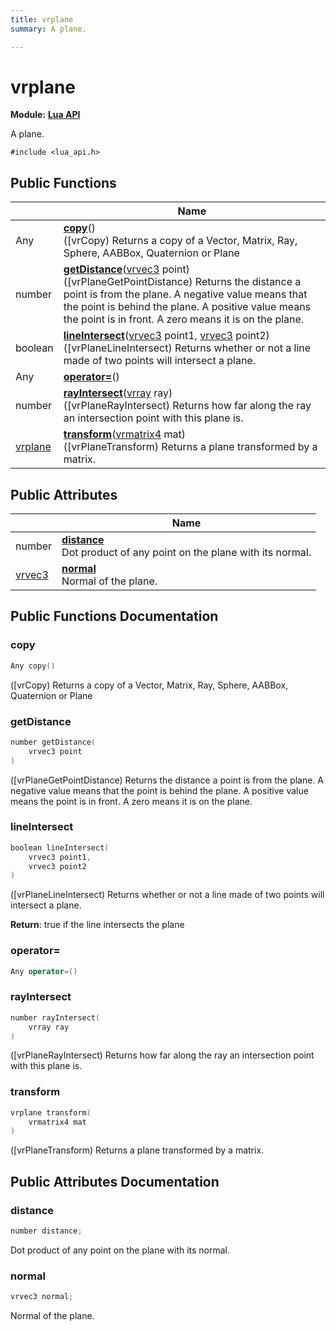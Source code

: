 ```yaml
---
title: vrplane
summary: A plane. 

---
```


# vrplane

**Module:** **[Lua API](../Modules/group__api__lua.mdx)**



A plane. 


`#include <lua_api.h>`

## Public Functions

|                | Name           |
| -------------- | -------------- |
| Any | **[copy](../Classes/structvrplane.mdx#copy)**()<br />([vrCopy) Returns a copy of a Vector, Matrix, Ray, Sphere, AABBox, Quaternion or Plane  |
| number | **[getDistance](../Classes/structvrplane.mdx#getdistance)**([vrvec3](../Classes/structvrvec3.mdx) point)<br />([vrPlaneGetPointDistance) Returns the distance a point is from the plane. A negative value means that the point is behind the plane. A positive value means the point is in front. A zero means it is on the plane.  |
| boolean | **[lineIntersect](../Classes/structvrplane.mdx#lineintersect)**([vrvec3](../Classes/structvrvec3.mdx) point1, [vrvec3](../Classes/structvrvec3.mdx) point2)<br />([vrPlaneLineIntersect) Returns whether or not a line made of two points will intersect a plane.  |
| Any | **[operator=](../Classes/structvrplane.mdx#operator=)**() |
| number | **[rayIntersect](../Classes/structvrplane.mdx#rayintersect)**([vrray](../Classes/structvrray.mdx) ray)<br />([vrPlaneRayIntersect) Returns how far along the ray an intersection point with this plane is.  |
| [vrplane](../Classes/structvrplane.mdx) | **[transform](../Classes/structvrplane.mdx#transform)**([vrmatrix4](../Classes/structvrmatrix4.mdx) mat)<br />([vrPlaneTransform) Returns a plane transformed by a matrix.  |

## Public Attributes

|                | Name           |
| -------------- | -------------- |
| number | **[distance](../Classes/structvrplane.mdx#distance)** <br />Dot product of any point on the plane with its normal.  |
| [vrvec3](../Classes/structvrvec3.mdx) | **[normal](../Classes/structvrplane.mdx#normal)** <br />Normal of the plane.  |

## Public Functions Documentation

### copy

```cpp
Any copy()
```

([vrCopy) Returns a copy of a Vector, Matrix, Ray, Sphere, AABBox, Quaternion or Plane 

### getDistance

```cpp
number getDistance(
    vrvec3 point
)
```

([vrPlaneGetPointDistance) Returns the distance a point is from the plane. A negative value means that the point is behind the plane. A positive value means the point is in front. A zero means it is on the plane. 

### lineIntersect

```cpp
boolean lineIntersect(
    vrvec3 point1,
    vrvec3 point2
)
```

([vrPlaneLineIntersect) Returns whether or not a line made of two points will intersect a plane. 

**Return**: true if the line intersects the plane 

### operator=

```cpp
Any operator=()
```


### rayIntersect

```cpp
number rayIntersect(
    vrray ray
)
```

([vrPlaneRayIntersect) Returns how far along the ray an intersection point with this plane is. 

### transform

```cpp
vrplane transform(
    vrmatrix4 mat
)
```

([vrPlaneTransform) Returns a plane transformed by a matrix. 

## Public Attributes Documentation

### distance

```cpp
number distance;
```

Dot product of any point on the plane with its normal. 

### normal

```cpp
vrvec3 normal;
```

Normal of the plane. 

